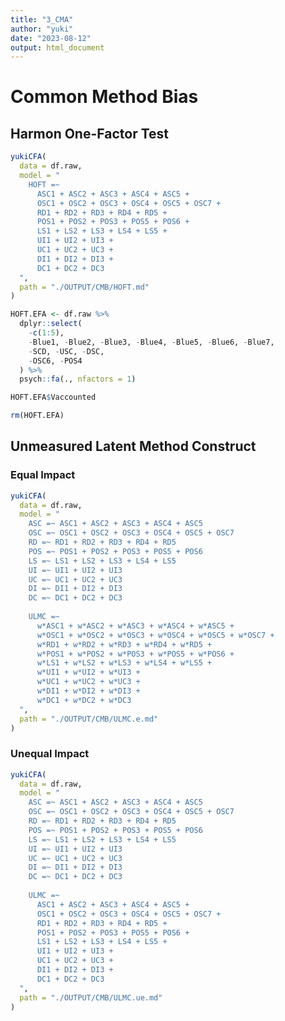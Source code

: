 ```yaml
---
title: "3_CMA"
author: "yuki"
date: "2023-08-12"
output: html_document
---
```

# Common Method Bias
## Harmon One-Factor Test
```r
yukiCFA(
  data = df.raw,
  model = "
    HOFT =~ 
      ASC1 + ASC2 + ASC3 + ASC4 + ASC5 +
      OSC1 + OSC2 + OSC3 + OSC4 + OSC5 + OSC7 +
      RD1 + RD2 + RD3 + RD4 + RD5 +
      POS1 + POS2 + POS3 + POS5 + POS6 +
      LS1 + LS2 + LS3 + LS4 + LS5 +
      UI1 + UI2 + UI3 +
      UC1 + UC2 + UC3 +
      DI1 + DI2 + DI3 +
      DC1 + DC2 + DC3
  ",
  path = "./OUTPUT/CMB/HOFT.md"
)
```

```r
HOFT.EFA <- df.raw %>%
  dplyr::select(
    -c(1:5), 
    -Blue1, -Blue2, -Blue3, -Blue4, -Blue5, -Blue6, -Blue7,
    -SCD, -USC, -DSC,
    -OSC6, -POS4
  ) %>%
  psych::fa(., nfactors = 1)

HOFT.EFA$Vaccounted

rm(HOFT.EFA)
```

## Unmeasured Latent Method Construct
### Equal Impact
```r
yukiCFA(
  data = df.raw,
  model = "
    ASC =~ ASC1 + ASC2 + ASC3 + ASC4 + ASC5
    OSC =~ OSC1 + OSC2 + OSC3 + OSC4 + OSC5 + OSC7
    RD =~ RD1 + RD2 + RD3 + RD4 + RD5
    POS =~ POS1 + POS2 + POS3 + POS5 + POS6
    LS =~ LS1 + LS2 + LS3 + LS4 + LS5
    UI =~ UI1 + UI2 + UI3
    UC =~ UC1 + UC2 + UC3
    DI =~ DI1 + DI2 + DI3
    DC =~ DC1 + DC2 + DC3
    
    ULMC =~ 
      w*ASC1 + w*ASC2 + w*ASC3 + w*ASC4 + w*ASC5 + 
      w*OSC1 + w*OSC2 + w*OSC3 + w*OSC4 + w*OSC5 + w*OSC7 +
      w*RD1 + w*RD2 + w*RD3 + w*RD4 + w*RD5 + 
      w*POS1 + w*POS2 + w*POS3 + w*POS5 + w*POS6 +
      w*LS1 + w*LS2 + w*LS3 + w*LS4 + w*LS5 +
      w*UI1 + w*UI2 + w*UI3 +
      w*UC1 + w*UC2 + w*UC3 +
      w*DI1 + w*DI2 + w*DI3 +
      w*DC1 + w*DC2 + w*DC3
  ",
  path = "./OUTPUT/CMB/ULMC.e.md"
)
```

### Unequal Impact
```r
yukiCFA(
  data = df.raw,
  model = "
    ASC =~ ASC1 + ASC2 + ASC3 + ASC4 + ASC5
    OSC =~ OSC1 + OSC2 + OSC3 + OSC4 + OSC5 + OSC7
    RD =~ RD1 + RD2 + RD3 + RD4 + RD5
    POS =~ POS1 + POS2 + POS3 + POS5 + POS6
    LS =~ LS1 + LS2 + LS3 + LS4 + LS5
    UI =~ UI1 + UI2 + UI3
    UC =~ UC1 + UC2 + UC3
    DI =~ DI1 + DI2 + DI3
    DC =~ DC1 + DC2 + DC3
    
    ULMC =~ 
      ASC1 + ASC2 + ASC3 + ASC4 + ASC5 + 
      OSC1 + OSC2 + OSC3 + OSC4 + OSC5 + OSC7 +
      RD1 + RD2 + RD3 + RD4 + RD5 + 
      POS1 + POS2 + POS3 + POS5 + POS6 +
      LS1 + LS2 + LS3 + LS4 + LS5 +
      UI1 + UI2 + UI3 +
      UC1 + UC2 + UC3 +
      DI1 + DI2 + DI3 +
      DC1 + DC2 + DC3
  ",
  path = "./OUTPUT/CMB/ULMC.ue.md"
)
```
